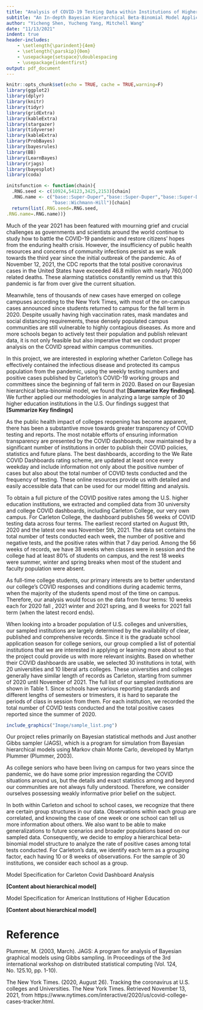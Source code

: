 ```yaml
---
title: "Analysis of COVID-19 Testing Data within Institutions of Higher Education in the United States"
subtitle: "An In-depth Bayesian Hierarchical Beta-Binomial Model Application"
author: "Yicheng Shen, Yucheng Yang, Mitchell Wang"
date: "11/13/2021"
indent: true
header-includes:
    - \setlength{\parindent}{4em}
    - \setlength{\parskip}{0em}
    - \usepackage{setspace}\doublespacing
    - \usepackage{indentfirst}
output: pdf_document
---
```


```r
knitr::opts_chunk$set(echo = TRUE, cache = TRUE,warning=F)
library(ggplot2)
library(dplyr)
library(knitr) 
library(tidyr)
library(gridExtra)
library(kableExtra)
library(stargazer)
library(tidyverse) 
library(kableExtra)
library(ProbBayes)
library(bayesrules)
library(BB)
library(LearnBayes)
library(rjags)
library(bayesplot)
library(coda)

initsfunction <- function(chain){
  .RNG.seed <- c(10924,54123,3425,2153)[chain]
  .RNG.name <- c("base::Super-Duper","base::Super-Duper","base::Super-Duper",
                 "base::Wichmann-Hill")[chain]
  return(list(.RNG.seed=.RNG.seed,
.RNG.name=.RNG.name))}
```


\section{Introduction}

Much of the year 2021 has been featured with mourning grief and crucial challenges as governments and scientists around the world continue to study how to battle the COVID-19 pandemic and restore citizens’ hopes from the enduring health crisis.
However, the insufficiency of public health resources and concerns of community infections persist as we walk towards the third year since the initial outbreak of the pandemic. 
As of November 12, 2021, the CDC reports that the total positive coronavirus cases in the United States have exceeded 46.8 million with nearly 760,000 related deaths. These alarming statistics constantly remind us that this pandemic is far from over give the current situation. 


Meanwhile, tens of thousands of new cases have emerged on college campuses according to the New York Times, with most of the on-campus cases announced since students returned to campus for the fall term in 2020. Despite usually having high vaccination rates, mask mandates and social distancing requirements, these densely populated campus communities are still vulnerable to highly contagious diseases. As more and more schools began to actively test their population and publish relevant data, it is not only feasible but also imperative that we conduct proper analysis on the COVID spread within campus communities.    


In this project, we are interested in exploring whether Carleton College has effectively contained the infectious disease and protected its campus population from the pandemic, using the weekly testing numbers and positive cases published by Carleton's COVID-19 working groups and committees since the beginning of fall term in 2020. 
Based on our Bayesian hierarchical beta-binomial model, we found that **[Summarize Key findings]**. 
We further applied our methodologies in analyzing a large sample of 30 higher education institutions in the U.S. Our findings suggest that **[Summarize Key findings]**


\section{Data}

As the public health impact of colleges reopening has become apparent, there has been a substantive move towards greater transparency of COVID testing and reports. The most notable efforts of ensuring information transparency are presented by the COVID dashboards, now maintained by a significant number of institutions in order to publish their COVID policies, statistics and future plans. 
The best dashboards, according to the We Rate COVID Dashboards rating scheme, are updated at least once every weekday and include information not only about the positive number of cases but also about the total number of COVID tests conducted and the frequency of testing. 
These online resources provide us with detailed and easily accessible data that can be used for our model fitting and analysis. 


To obtain a full picture of the COVID positive rates among the U.S. higher education institutions, we extracted and complied data from 30 university and college COVID dashboards, including Carleton College, our very own campus. 
For Carleton College, the dashboard publishes 56 weeks of COVID testing data across four terms. The earliest record started on August 9th, 2020 and the latest one was November 5th, 2021. 
The data set contains the total number of tests conducted each week, the number of positive and negative tests, and the positive rates within that 7 day period. 
Among the 56 weeks of records, we have 38 weeks when classes were in session and the college had at least 80% of students on campus, and the rest 18 weeks were summer, winter and spring breaks when most of the student and faculty population were absent. 


As full-time college students, our primary interests are to better understand our college's COVID responses and conditions during academic terms, when the majority of the students spend most of the time on campus. Therefore, our analysis would focus on the data from four terms: 10 weeks each for 2020 fall , 2021 winter and 2021 spring, and 8 weeks for 2021 fall term (when the latest record ends). 


When looking into a broader population of U.S. colleges and universities, our sampled institutions are largely determined by the availability of clear, published and comprehensive records.
Since it is the graduate school application season for college seniors, our group complied a list of potential institutions that we are interested in applying or learning more about so that the project could provide us with more relevant insights. Based on whether their COVID dashboards are usable, we selected 30 institutions in total, with 20 universities and 10 liberal arts colleges. 
These universities and colleges generally have similar length of records as Carleton, starting from summer of 2020 until November of 2021. The full list of our sampled institutions are shown in Table 1. 
Since schools have various reporting standards and different lengths of semesters or trimesters, it is hard to separate the periods of class in session from them.
For each institution, we recorded the total number of COVID tests conducted and the total positive cases reported since the summer of 2020. 


```r
include_graphics("Image/sample_list.png")
```




\section{Methods}

Our project relies primarily on Bayesian statistical methods and Just another Gibbs sampler (JAGS), which is a program for simulation from Bayesian hierarchical models using Markov chain Monte Carlo, developed by Martyn Plummer (Plummer, 2003).

As college seniors who have been living on campus  for two years since the pandemic, we do have some prior impression regarding the COVID situations around us, but the details and exact statistics among and beyond our communities are not always fully understood. Therefore, we consider ourselves possessing weakly informative prior belief on the subject. 

In both within Carleton and school to school cases, we recognize that there are certain group structures in our data.  Observations within each group are correlated, and knowing the case of one week or one school can tell us more information about others. 
We also want to be able to make generalizations to future scenarios and broader populations based on our sampled data. 
Consequently, we decide to employ a hierarchical beta-binomial model structure to analyze the rate of positive cases among total tests conducted. 
For Carleton's data, we identify each term as a grouping factor, each having 10 or 8 weeks of observations. For the sample of 30 institutions, we consider each school as a group. 


Model Specification for Carleton Covid Dashboard Analysis

**[Content about hierarchical model]**


Model Specification for American Institutions of Higher Education

**[Content about hierarchical model]**


\section{Results}

\subsection{Carleton Covid Dashboard Analysis}


\subsection{Covid Trend in American Institutions of Higher Education}


\section{Discussion}




# Reference

Plummer, M. (2003, March). JAGS: A program for analysis of Bayesian graphical models using Gibbs sampling. In Proceedings of the 3rd international workshop on distributed statistical computing (Vol. 124, No. 125.10, pp. 1-10).

The New York Times. (2020, August 26). Tracking the coronavirus at U.S. colleges and Universities. The New York Times. Retrieved November 13, 2021, from https://www.nytimes.com/interactive/2020/us/covid-college-cases-tracker.html. 

